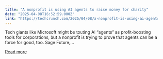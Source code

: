 ```yaml
---
title: "A nonprofit is using AI agents to raise money for charity"
date: "2025-04-08T16:52:59.000Z"
link: "https://techcrunch.com/2025/04/08/a-nonprofit-is-using-ai-agents-to-raise-money-for-charity/"
---
```


Tech giants like Microsoft might be touting AI &#8220;agents&#8221; as profit-boosting tools for corporations, but a nonprofit is trying to prove that agents can be a force for good, too. Sage Future,...

[Read more](https://techcrunch.com/2025/04/08/a-nonprofit-is-using-ai-agents-to-raise-money-for-charity/)
